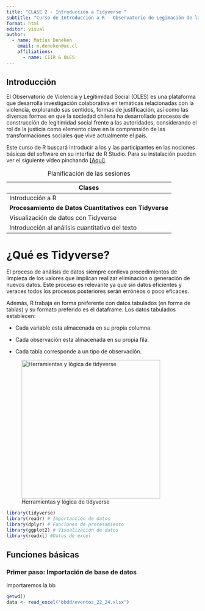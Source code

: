 ```yaml
---
title: "CLASE 2 - Introducción a Tidyverse "
subtitle: "Curso de Introducción a R - Observatorio de Legimación de la Violencia (OLES)"
format: html
editor: visual
author:
  - name: Matías Deneken
    email: m.deneken@uc.cl
    affiliations:
      - name: CIIR & OLES
---
```


## Introducción

El Observatorio de Violencia y Legitimidad Social (OLES) es una plataforma que desarrolla investigación colaborativa en temáticas relacionadas con la violencia, explorando sus sentidos, formas de justificación, así como las diversas formas en que la sociedad chilena ha desarrollado procesos de construcción de legitimidad social frente a las autoridades, considerando el rol de la justicia como elemento clave en la comprensión de las transformaciones sociales que vive actualmente el país.

Este curso de R buscará introducir a los y las participantes en las nociones básicas del software en su interfaz de R Studio. Para su instalación pueden ver el siguiente vídeo pinchando [\[Aquí\]](https://www.youtube.com/watch?v=RtkCAKXsVbw&t=204s).

| Clases                                                 |
|--------------------------------------------------------|
| Introducción a R                                       |
| **Procesamiento de Datos Cuantitativos con Tidyverse** |
| Visualización de datos con Tidyverse                   |
| Introducción al análisis cuantitativo del texto        |

: Planificación de las sesiones

# ¿Qué es Tidyverse? 

El proceso de análisis de datos siempre conlleva procedimientos de limpieza de los valores que implican realizar eliminación o generación de nuevos datos. Este proceso es relevante ya que sin datos eficientes y veraces todos los procesos posteriores serán erróneos o poco eficaces.

Además, R trabaja en forma preferente con datos tabulados (en forma de tablas) y su formato preferido es el dataframe. Los datos tabulados establecen:

-   Cada variable esta almacenada en su propia columna.

-   Cada observación esta almacenada en su propia fila.

-   Cada tabla corresponde a un tipo de observación.

![Herramientas y lógica de tidyverse](images/tidyverse.png){fig-alt="Herramientas y lógica de tidyverse" fig-align="center" width="363"}

```r
library(tidyverse)
library(readr) # Importanción de datos
library(dplyr) # Funciones de procesamiento
library(ggplot2) # Visualización de datos
library(readxl) #Datos de excel
```

## Funciones básicas

### Primer paso: Importación de base de datos

Importaremos la bb

```r
getwd()
data <- read_excel("bbdd/eventos_22_24.xlsx")
```
